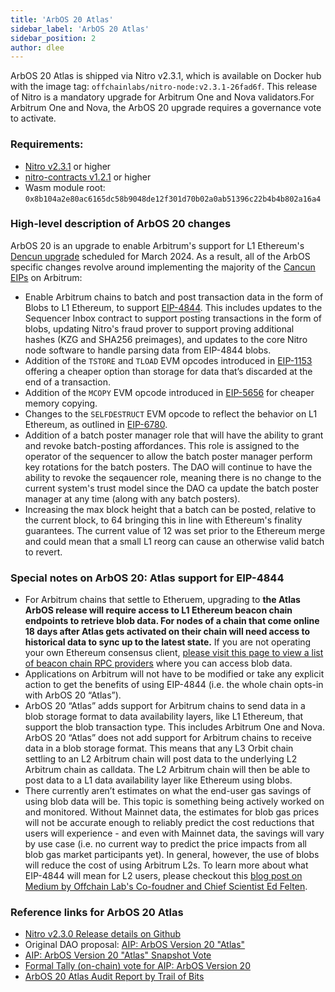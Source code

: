 ```yaml
---
title: 'ArbOS 20 Atlas'
sidebar_label: 'ArbOS 20 Atlas'
sidebar_position: 2
author: dlee
---
```


ArbOS 20 Atlas is shipped via Nitro v2.3.1, which is available on Docker hub with the image tag: `offchainlabs/nitro-node:v2.3.1-26fad6f`. This release of Nitro is a mandatory upgrade for Arbitrum One and Nova validators.For Arbitrum One and Nova, the ArbOS 20 upgrade requires a governance vote to activate.

### Requirements:
- [Nitro v2.3.1](https://github.com/OffchainLabs/nitro/releases/tag/v2.3.1) or higher
- [nitro-contracts v1.2.1](https://github.com/OffchainLabs/nitro-contracts/releases/tag/v1.2.1) or higher
- Wasm module root: `0x8b104a2e80ac6165dc58b9048de12f301d70b02a0ab51396c22b4b4b802a16a4`

### High-level description of ArbOS 20 changes

ArbOS 20 is an upgrade to enable Arbitrum's support for L1 Ethereum's [Dencun upgrade](https://eips.ethereum.org/EIPS/eip-7569) scheduled for March 2024. As a result, all of the ArbOS specific changes revolve around implementing the majority of the [Cancun EIPs](https://github.com/ethereum/execution-specs/blob/master/network-upgrades/mainnet-upgrades/cancun.md) on Arbitrum:

- Enable Arbitrum chains to batch and post transaction data in the form of Blobs to L1 Ethereum, to support [EIP-4844](https://eips.ethereum.org/EIPS/eip-4844). This includes updates to the Sequencer Inbox contract to support posting transactions in the form of blobs, updating Nitro's fraud prover to support proving additional hashes (KZG and SHA256 preimages), and updates to the core Nitro node software to handle parsing data from EIP-4844 blobs.
- Addition of the `TSTORE` and `TLOAD` EVM opcodes introduced in [EIP-1153](https://eips.ethereum.org/EIPS/eip-1153) offering a cheaper option than storage for data that’s discarded at the end of a transaction.
- Addition of the `MCOPY` EVM opcode introduced in [EIP-5656](https://eips.ethereum.org/EIPS/eip-5656) for cheaper memory copying.
- Changes to the `SELFDESTRUCT` EVM opcode to reflect the behavior on L1 Ethereum, as outlined in [EIP-6780](https://eips.ethereum.org/EIPS/eip-6780).
- Addition of a batch poster manager role that will have the ability to grant and revoke batch-posting affordances. This role is assigned to the operator of the sequencer to allow the batch poster manager perform key rotations for the batch posters. The DAO will continue to have the ability to revoke the seqauencer role, meaning there is no change to the current system's trust model since the DAO ca update the batch poster manager at any time (along with any batch posters).
- Increasing the max block height that a batch can be posted, relative to the current block, to 64 bringing this in line with Ethereum's finality guarantees. The current value of 12 was set prior to the Ethereum merge and could mean that a small L1 reorg can cause an otherwise valid batch to revert.

### Special notes on ArbOS 20: Atlas support for EIP-4844

- For Arbitrum chains that settle to Etheruem, upgrading to **the Atlas ArbOS release will require access to L1 Ethereum beacon chain endpoints to retrieve blob data. For nodes of a chain that come online 18 days after Atlas gets activated on their chain will need access to historical data to sync up to the latest state.** If you are not operating your own Ethereum consensus client, [please visit this page to view a list of beacon chain RPC providers](../ethereum-beacon-rpc-providers.mdx) where you can access blob data.
- Applications on Arbitrum will not have to be modified or take any explicit action to get the benefits of using EIP-4844 (i.e. the whole chain opts-in with ArbOS 20 “Atlas”).
- ArbOS 20 “Atlas” adds support for Arbitrum chains to send data in a blob storage format to data availability layers, like L1 Ethereum, that support the blob transaction type. This includes Arbitrum One and Nova. ArbOS 20 “Atlas” does not add support for Arbitrum chains to receive data in a blob storage format. This means that any L3 Orbit chain settling to an L2 Arbitrum chain will post data to the underlying L2 Arbitrum chain as calldata. The L2 Arbitrum chain will then be able to post data to a L1 data availability layer like Ethereum using blobs.
- There currently aren’t estimates on what the end-user gas savings of using blob data will be. This topic is something being actively worked on and monitored. Without Mainnet data, the estimates for blob gas prices will not be accurate enough to reliably predict the cost reductions that users will experience - and even with Mainnet data, the savings will vary by use case (i.e. no current way to predict the price impacts from all blob gas market participants yet). In general, however, the use of blobs will reduce the cost of using Arbitrum L2s. To learn more about what EIP-4844 will mean for L2 users, please checkout this [blog post on Medium by Offchain Lab's Co-foudner and Chief Scientist Ed Felten](https://medium.com/offchainlabs/eip-4844-what-does-it-mean-for-l2-users-5e86ebc4c028).

### Reference links for ArbOS 20 Atlas

- [Nitro v2.3.0 Release details on Github](https://github.com/OffchainLabs/nitro/releases/tag/v2.3.0)
- Original DAO proposal: [AIP: ArbOS Version 20 "Atlas"](https://forum.arbitrum.foundation/t/aip-arbos-version-20-atlas/20957)
- [AIP: ArbOS Version 20 "Atlas" Snapshot Vote](https://snapshot.org/#/arbitrumfoundation.eth/proposal/0x813a366e287a872ada13d4f8348e771c7aa2d8c3cb00b2be31539ceab5627513)
- [Formal Tally (on-chain) vote for AIP: ArbOS Version 20](https://www.tally.xyz/gov/arbitrum/proposal/46905320292877192134536823079608810426433248493109520384601548724615383601450)
- [ArbOS 20 Atlas Audit Report by Trail of Bits](https://github.com/trailofbits/publications/blob/master/reviews/2024-02-offchainlabsarbos-securityreview.pdf)
